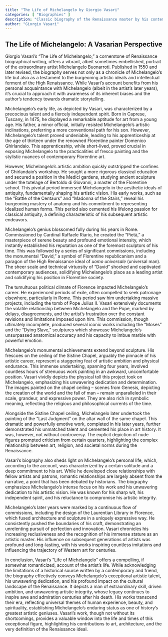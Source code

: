 ```yaml
---
title: "The Life of Michelangelo by Giorgio Vasari"
categories: [ "Biographies" ]
description: "Classic biography of the Renaissance master by his contemporary and fellow artist"
author: "Giorgio Vasari"
---
```

## The Life of Michelangelo: A Vasarian Perspective

Giorgio Vasari's "The Life of Michelangelo," a cornerstone of Renaissance biographical writing, offers a vibrant, albeit sometimes embellished, portrait of the extraordinary artist Michelangelo Buonarroti. Published in 1550 and later revised, the biography serves not only as a chronicle of Michelangelo's life but also as a testament to the burgeoning artistic ideals and intellectual ferment of the High Renaissance.  While Vasari's account benefits from his personal acquaintance with Michelangelo (albeit in the artist's later years), it's crucial to approach it with awareness of its inherent biases and the author's tendency towards dramatic storytelling.

Michelangelo's early life, as depicted by Vasari, was characterized by a precocious talent and a fiercely independent spirit. Born in Caprese, Tuscany, in 1475, he displayed a remarkable aptitude for art from a young age.  His father, a minor official, initially resisted Michelangelo's artistic inclinations, preferring a more conventional path for his son. However, Michelangelo's talent proved undeniable, leading to his apprenticeship at the age of thirteen under the renowned Florentine painter Domenico Ghirlandaio. This apprenticeship, while short-lived, proved crucial in exposing Michelangelo to the practicalities of fresco painting and the stylistic nuances of contemporary Florentine art.

However, Michelangelo's artistic ambition quickly outstripped the confines of Ghirlandaio's workshop.  He sought a more rigorous classical education and secured a position in the Medici gardens, studying ancient sculpture under the tutelage of Bertoldo di Giovanni, a master of the Florentine school. This pivotal period immersed Michelangelo in the aesthetic ideals of antiquity, fundamentally shaping his artistic vision.  His early works, such as the "Battle of the Centaurs" and "Madonna of the Stairs," reveal his burgeoning mastery of anatomy and his commitment to representing idealized human forms.  This period also cemented his lifelong passion for classical antiquity, a defining characteristic of his subsequent artistic endeavors.

Michelangelo’s genius blossomed fully during his years in Rome. Commissioned by Cardinal Raffaele Riario, he created the "Pietà," a masterpiece of serene beauty and profound emotional intensity, which instantly established his reputation as one of the foremost sculptors of his time.  This was followed by a series of significant commissions, including the monumental "David," a symbol of Florentine republicanism and a paragon of the High Renaissance ideal of *uomo universale* (universal man).  The sheer scale and technical virtuosity of "David" shocked and captivated contemporary audiences, solidifying Michelangelo's place as a leading artist and solidifying his position in Florentine society.

The tumultuous political climate of Florence impacted Michelangelo's career.  He experienced periods of exile, often compelled to seek patronage elsewhere, particularly in Rome.  This period saw him undertaking massive projects, including the tomb of Pope Julius II.  Vasari extensively documents the volatile relationship between Michelangelo and the Pope, marked by delays, disagreements, and the artist's frustration over the constant revisions and limitations imposed upon him. This commission, though ultimately incomplete, produced several iconic works including the "Moses" and the "Dying Slave," sculptures which showcase Michelangelo's unsurpassed anatomical accuracy and his capacity to imbue marble with powerful emotion.

Michelangelo's monumental achievements extend beyond sculpture.  His frescoes on the ceiling of the Sistine Chapel, arguably the pinnacle of his artistic career, represent a staggering feat of artistic ambition and physical endurance.  This immense undertaking, spanning four years, involved countless hours of strenuous work painting in an awkward, uncomfortable position.  Vasari vividly depicts the physical toll this project took on Michelangelo, emphasizing his unwavering dedication and determination.  The images painted on the chapel ceiling – scenes from Genesis, depicting the creation of the world and the fall of man – remain unparalleled in their scale, grandeur, and expressive power. They are also rich in symbolic meaning, reflecting the religious and philosophical currents of the time.

Alongside the Sistine Chapel ceiling, Michelangelo later undertook the painting of the "Last Judgment" on the altar wall of the same chapel.  This dramatic and powerfully emotive work, completed in his later years, further demonstrated his unmatched talent and cemented his place in art history. It was, however, not without controversy. The explicit depiction of nude figures prompted criticism from certain quarters, highlighting the complex relationship between art, religion, and societal norms during the Renaissance.

Vasari's biography also sheds light on Michelangelo's personal life, which, according to the account, was characterized by a certain solitude and a deep commitment to his art.  While he developed close relationships with fellow artists and patrons, romantic relationships are largely absent from the narrative, a point that has been debated by historians.  The biography emphasizes Michelangelo's intense focus on his work and his unwavering dedication to his artistic vision.  He was known for his sharp wit, his independent spirit, and his reluctance to compromise his artistic integrity.

Michelangelo's later years were marked by a continuous flow of commissions, including the design of the Laurentian Library in Florence, which fused architecture and sculpture in a uniquely expressive way.  He consistently pushed the boundaries of his craft, demonstrating an unrelenting pursuit of perfection and innovation. Vasari chronicles his increasing reclusiveness and the recognition of his immense stature as an artistic master. His influence on subsequent generations of artists was profound and long-lasting, with his works inspiring countless imitations and influencing the trajectory of Western art for centuries.

In conclusion, Vasari's "Life of Michelangelo" offers a compelling, if somewhat romanticized, account of the artist's life. While acknowledging the limitations of a historical source written by a contemporary and friend, the biography effectively conveys Michelangelo's exceptional artistic talent, his unwavering dedication, and his profound impact on the cultural landscape of the Renaissance. It depicts a man of extraordinary skill, driven ambition, and unwavering artistic integrity, whose legacy continues to inspire awe and admiration centuries after his death.  His works transcend their era, reflecting universal themes of human experience, beauty, and spirituality, establishing Michelangelo's enduring status as one of history's greatest artistic geniuses.  Vasari’s work, though not without its shortcomings, provides a valuable window into the life and times of this exceptional figure, highlighting his contributions to art, architecture, and the very definition of the Renaissance ideal.

